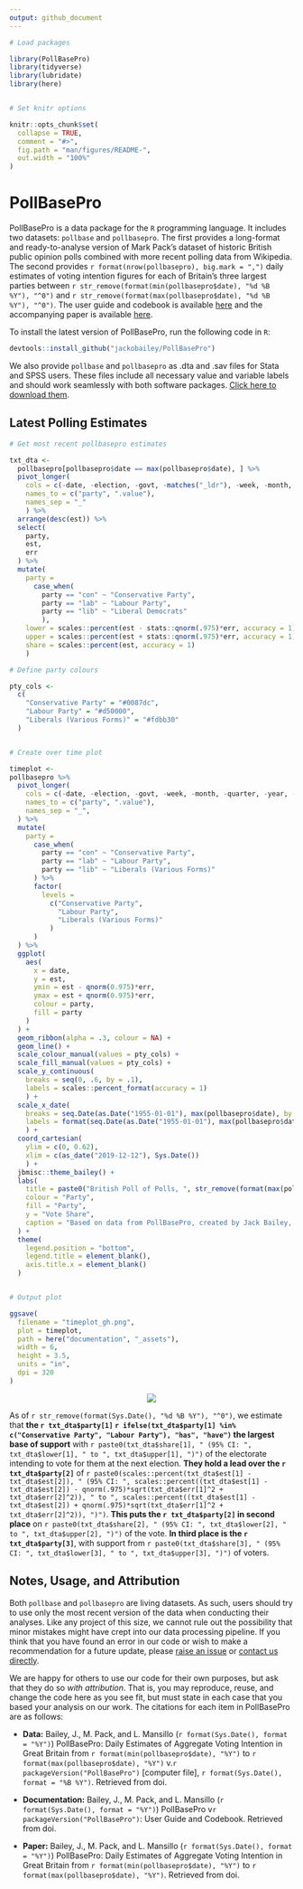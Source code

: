```yaml
---
output: github_document
---
```


<!-- README.md is generated from README.Rmd. Please edit that file -->

```r

# Load packages

library(PollBasePro)
library(tidyverse)
library(lubridate)
library(here)


# Set knitr options

knitr::opts_chunk$set(
  collapse = TRUE,
  comment = "#>",
  fig.path = "man/figures/README-",
  out.width = "100%"
)
```

# PollBasePro

PollBasePro is a data package for the `R` programming language. It includes two datasets: `pollbase` and `pollbasepro`. The first provides a long-format and ready-to-analyse version of Mark Pack's dataset of historic British public opinion polls combined with more recent polling data from Wikipedia. The second provides `r format(nrow(pollbasepro), big.mark = ",")` daily estimates of voting intention figures for each of Britain's three largest parties between `r str_remove(format(min(pollbasepro$date), "%d %B %Y"), "^0")` and `r str_remove(format(max(pollbasepro$date), "%d %B %Y"), "^0")`. The user guide and codebook is available [here](https://github.com/jackobailey/PollBasePro/blob/master/download/userguide.pdf) and the accompanying paper is available [here](https://github.com/jackobailey/PollBasePro/blob/master/download/paper.pdf).

To install the latest version of PollBasePro, run the following code in `R`:

``` r
devtools::install_github("jackobailey/PollBasePro")
```

We also provide `pollbase` and `pollbasepro` as .dta and .sav files for Stata and SPSS users. These files include all necessary value and variable labels and should work seamlessly with both software packages. [Click here to download them](https://github.com/jackobailey/PollBasePro/tree/master/download).


## Latest Polling Estimates

```r

# Get most recent pollbasepro estimates

txt_dta <-
  pollbasepro[pollbasepro$date == max(pollbasepro$date), ] %>%
  pivot_longer(
    cols = c(-date, -election, -govt, -matches("_ldr"), -week, -month, -quarter, -year),
    names_to = c("party", ".value"),
    names_sep = "_"
    ) %>%
  arrange(desc(est)) %>%
  select(
    party,
    est,
    err
  ) %>% 
  mutate(
    party =
      case_when(
        party == "con" ~ "Conservative Party",
        party == "lab" ~ "Labour Party",
        party == "lib" ~ "Liberal Democrats"
        ),
    lower = scales::percent(est - stats::qnorm(.975)*err, accuracy = 1),
    upper = scales::percent(est + stats::qnorm(.975)*err, accuracy = 1),
    share = scales::percent(est, accuracy = 1)
    )

```

```r

# Define party colours

pty_cols <-
  c(
    "Conservative Party" = "#0087dc",
    "Labour Party" = "#d50000",
    "Liberals (Various Forms)" = "#fdbb30"
  )


# Create over time plot

timeplot <- 
pollbasepro %>% 
  pivot_longer(
    cols = c(-date, -election, -govt, -week, -month, -quarter, -year, -con_ldr, -lab_ldr, -lib_ldr),
    names_to = c("party", ".value"),
    names_sep = "_",
  ) %>%
  mutate(
    party =
      case_when(
        party == "con" ~ "Conservative Party",
        party == "lab" ~ "Labour Party",
        party == "lib" ~ "Liberals (Various Forms)"
      ) %>% 
      factor(
        levels = 
          c("Conservative Party",
            "Labour Party",
            "Liberals (Various Forms)"
          )
      )
  ) %>%
  ggplot(
    aes(
      x = date,
      y = est,
      ymin = est - qnorm(0.975)*err,
      ymax = est + qnorm(0.975)*err,
      colour = party,
      fill = party
    )
  ) +
  geom_ribbon(alpha = .3, colour = NA) +
  geom_line() +
  scale_colour_manual(values = pty_cols) +
  scale_fill_manual(values = pty_cols) +
  scale_y_continuous(
    breaks = seq(0, .6, by = .1),
    labels = scales::percent_format(accuracy = 1)
    ) +
  scale_x_date(
    breaks = seq.Date(as.Date("1955-01-01"), max(pollbasepro$date), by = "3 months"),
    labels = format(seq.Date(as.Date("1955-01-01"), max(pollbasepro$date), by = "3 months"), "%b %y")
    ) +
  coord_cartesian(
    ylim = c(0, 0.62),
    xlim = c(as_date("2019-12-12"), Sys.Date())
    ) +
  jbmisc::theme_bailey() +
  labs(
    title = paste0("British Poll of Polls, ", str_remove(format(max(pollbasepro$date), "%d %B %Y"), "^0")),
    colour = "Party",
    fill = "Party",
    y = "Vote Share",
    caption = "Based on data from PollBasePro, created by Jack Bailey, Mark Pack, and Luke Mansillo: www.github.com/jackobailey/PollBasePro"
  ) +
  theme(
    legend.position = "bottom",
    legend.title = element_blank(),
    axis.title.x = element_blank()
  )


# Output plot

ggsave(
  filename = "timeplot_gh.png",
  plot = timeplot,
  path = here("documentation", "_assets"),
  width = 6,
  height = 3.5,
  units = "in",
  dpi = 320
)

```

<center><img src="https://raw.githubusercontent.com/jackobailey/PollBasePro/master/documentation/_assets/timeplot_gh.png"></center>

As of `r str_remove(format(Sys.Date(), "%d %B %Y"), "^0")`, we estimate that **the `r txt_dta$party[1]` `r ifelse(txt_dta$party[1] %in% c("Conservative Party", "Labour Party"), "has", "have")` the largest base of support** with `r paste0(txt_dta$share[1], " (95% CI: ", txt_dta$lower[1], " to ", txt_dta$upper[1], ")")` of the electorate intending to vote for them at the next election. **They hold a lead over the `r txt_dta$party[2]`** of `r paste0(scales::percent(txt_dta$est[1] - txt_dta$est[2]), " (95% CI: ", scales::percent((txt_dta$est[1] - txt_dta$est[2]) - qnorm(.975)*sqrt(txt_dta$err[1]^2 + txt_dta$err[2]^2)), " to ", scales::percent((txt_dta$est[1] - txt_dta$est[2]) + qnorm(.975)*sqrt(txt_dta$err[1]^2 + txt_dta$err[2]^2)), ")")`. **This puts the `r txt_dta$party[2]` in second place** on `r paste0(txt_dta$share[2], " (95% CI: ", txt_dta$lower[2], " to ", txt_dta$upper[2], ")")` of the vote. **In third place is the `r txt_dta$party[3]`**, with support from `r paste0(txt_dta$share[3], " (95% CI: ", txt_dta$lower[3], " to ", txt_dta$upper[3], ")")` of voters.


## Notes, Usage, and Attribution

Both `pollbase` and `pollbasepro` are living datasets. As such, users should try to use only the most recent version of the data when conducting their analyses. Like any project of this size, we cannot rule out the possibility that minor mistakes might have crept into our data processing pipeline. If you think that you have found an error in our code or wish to make a recommendation for a future update, please [raise an issue](https://github.com/jackobailey/PollBasePro/issues) or [contact us directly](mailto:jack.bailey@manchester.ac.uk).

We are happy for others to use our code for their own purposes, but ask that they do so *with attribution*. That is, you may reproduce, reuse, and change the code here as you see fit, but must state in each case that you based your analysis on our work. The citations for each item in PollBasePro are as follows:

- **Data:** Bailey, J., M. Pack, and L. Mansillo (`r format(Sys.Date(), format = "%Y")`) PollBasePro: Daily Estimates of Aggregate Voting Intention in Great Britain from `r format(min(pollbasepro$date), "%Y")` to `r format(max(pollbasepro$date), "%Y")` v.`r packageVersion("PollBasePro")` [computer file], `r format(Sys.Date(), format = "%B %Y")`. Retrieved from doi.

- **Documentation:** Bailey, J., M. Pack, and L. Mansillo (`r format(Sys.Date(), format = "%Y")`) PollBasePro v`r packageVersion("PollBasePro")`: User Guide and Codebook. Retrieved from doi.

- **Paper:** Bailey, J., M. Pack, and L. Mansillo (`r format(Sys.Date(), format = "%Y")`) PollBasePro: Daily Estimates of Aggregate Voting Intention in Great Britain from `r format(min(pollbasepro$date), "%Y")` to `r format(max(pollbasepro$date), "%Y")`. Retrieved from doi.

